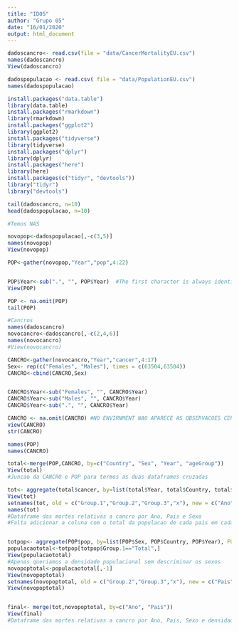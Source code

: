 ```yaml
---
title: "ID05"
author: "Grupo 05"
date: "16/01/2020"
output: html_document
---
```


```r
dadoscancro<- read.csv(file = "data/CancerMortalityEU.csv")
names(dadoscancro)
View(dadoscancro)

```



```r
dadospopulacao <- read.csv( file = "data/PopulationEU.csv")
names(dadospopulacao)

```

```r
install.packages("data.table")
library(data.table)
install.packages("rmarkdown")
library(rmarkdown)
install.packages("ggplot2")
library(ggplot2)
install.packages("tidyverse")
library(tidyverse)
install.packages("dplyr")
library(dplyr)
install.packages("here")
library(here)
install.packages(c("tidyr", "devtools"))
library("tidyr")
library("devtools")

tail(dadoscancro, n=10)
head(dadospopulacao, n=10)

#Temos NAS

novopop<-dadospopulacao[,-c(3,5)]
names(novopop)
View(novopop)

POP<-gather(novopop,"Year","pop",4:22)


POP$Year<-sub(".", "", POP$Year)  #The first character is always identified as:                                   “.” (a dot in double quotation marks).
View(POP)

POP <- na.omit(POP)
tail(POP)

```



```r

#Cancros
names(dadoscancro)
novocancro<-dadoscancro[,-c(2,4,6)]
names(novocancro)
#View(novocancro)

CANCRO<-gather(novocancro,"Year","cancer",4:17)
Sex<- rep(c("Females", "Males"), times = c(63504,63504))
CANCRO<-cbind(CANCRO,Sex)


CANCRO$Year<-sub("Females", "", CANCRO$Year)
CANCRO$Year<-sub("Males", "", CANCRO$Year)
CANCRO$Year<-sub(".", "", CANCRO$Year)

CANCRO <- na.omit(CANCRO) #NO ENVIRNMENT NAO APARECE AS OBSERVACOES CERTAS
view(CANCRO)
str(CANCRO)

```


```r

names(POP)
names(CANCRO)

```


```r

total<-merge(POP,CANCRO, by=c("Country", "Sex", "Year", "ageGroup"))
View(total)
#Juncao da CANCRO e POP para termos as duas dataframes cruzadas

tot<- aggregate(total$cancer, by=list(total$Year, total$Country, total$Sex), FUN=sum)
View(tot)
setnames(tot, old = c("Group.1","Group.2","Group.3","x"), new = c("Ano", "Pais", "Sexo","Mortes"))
names(tot)
#Dataframe das mortes relativas a cancro por Ano, Pais e Sexo
#Falta adicionar a coluna com o total da populacao de cada pais em cada ano respectivamente


totpop<- aggregate(POP$pop, by=list(POP$Sex, POP$Country, POP$Year), FUN=sum)
populacaototal<-totpop[totpop$Group.1=="Total",]
View(populacaototal)
#Apenas queriamos a densidade populacional sem descriminar os sexos
novopoptotal<-populacaototal[,-1]
View(novopoptotal)
setnames(novopoptotal, old = c("Group.2","Group.3","x"), new = c("Pais","Ano", "Populacao Total" ))
View(novopoptotal)


final<- merge(tot,novopoptotal, by=c("Ano", "Pais"))
View(final)
#Dataframe das mortes relativas a cancro por Ano, Pais, Sexo e densidade populacional
```




